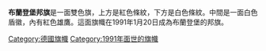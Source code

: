 {{Unreferenced|time=2021-02-14T00:23:58+00:00}}
{{Infobox flag
| Name =布蘭登堡邦旗
| Image = Flag of Brandenburg.svg
| Nickname = 
| Use = 110000
| Proportion = 3:5
| Adoption = 1991年1月20日
| Design = 1989
| Designer =
}}

'''布蘭登堡邦旗'''是一面雙色旗，上方是紅色條紋，下方是白色條紋。中間是一面白色盾徽，內有紅色雄鷹。這面旗幟在1991年1月20日成為布蘭登堡的邦旗。

{{德國旗幟}}

[[Category:德國旗幟|Category:德國旗幟]]
[[Category:1991年面世的旗幟|Category:1991年面世的旗幟]]
{{flag-stub}}